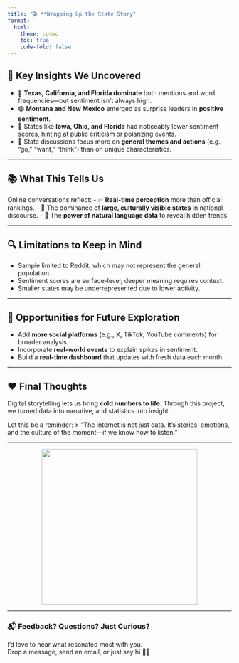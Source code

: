 ```yaml
---
title: "🎬 **Wrapping Up the State Story"
format:
  html:
    theme: cosmo
    toc: true
    code-fold: false
---
```


## 🧠 **Key Insights We Uncovered**

- 🌟 **Texas, California, and Florida dominate** both mentions and word frequencies—but sentiment isn’t always high.
- 🟢 **Montana and New Mexico** emerged as surprise leaders in **positive sentiment**.
- 🔴 States like **Iowa, Ohio, and Florida** had noticeably lower sentiment scores, hinting at public criticism or polarizing events.
- 🧭 State discussions focus more on **general themes and actions** (e.g., “go,” “want,” “think”) than on unique characteristics.

---

## 📚 **What This Tells Us**
Online conversations reflect:
- ✅ **Real-time perception** more than official rankings.
- 🧱 The dominance of **large, culturally visible states** in national discourse.
- 🤖 The **power of natural language data** to reveal hidden trends.

---

## 🔍 **Limitations to Keep in Mind**
- Sample limited to Reddit, which may not represent the general population.
- Sentiment scores are surface-level; deeper meaning requires context.
- Smaller states may be underrepresented due to lower activity.

---

## 🔄 **Opportunities for Future Exploration**
- Add **more social platforms** (e.g., X, TikTok, YouTube comments) for broader analysis.
- Incorporate **real-world events** to explain spikes in sentiment.
- Build a **real-time dashboard** that updates with fresh data each month.

---

## ❤️ **Final Thoughts**
Digital storytelling lets us bring **cold numbers to life**. Through this project, we turned data into narrative, and statistics into insight.

Let this be a reminder:
> “The internet is not just data. It’s stories, emotions, and the culture of the moment—if we know how to listen.”

---

<p align="center">
  <img src="https://media2.giphy.com/media/v1.Y2lkPTc5MGI3NjExemY2bzdjcmlwYmZrYXBiY3F6dTEwd25xb2prdjN0cmltbTd1cnA2dSZlcD12MV9pbnRlcm5hbF9naWZfYnlfaWQmY3Q9Zw/IoQETeY2ue5bi/giphy.gif" width="350"/>
</p>

---

### 📬 **Feedback? Questions? Just Curious?**
I’d love to hear what resonated most with you.  
Drop a message, send an email, or just say hi 👋🏼